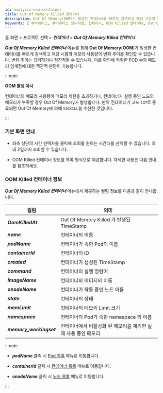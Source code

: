 ```yaml
---
id: analysis-oom-container
title: Out Of Memory Killed 컨테이너
description: Out Of Memory(OOM)가 발생한 컨테이너를 빠르게 검색하고 해당 시점의 메모리 사용량의 변화 추이를 확인할 수 있습니다.
keywords: [ 쿠버네티스, 쿠버네티스 모니터링, 컨테이너, OOM Killed 컨테이너, Out Of Memory ]
---
```


홈 화면 > 프로젝트 선택 > ***컨테이너*** > ***Out Of Memory Killed 컨테이너***

***Out Of Memory Killed 컨테이너*** 메뉴를 통해 **Out Of Memory**(**OOM**)가 발생한 컨테이너를 빠르게 검색하고 해당 시점의 메모리 사용량의 변화 추이를 확인할 수 있습니다. 변화 추이는 급격하거나 점진적일 수 있습니다. 이를 확인해 적절한 POD 수와 메모리 임계점에 대한 객관적 판단이 가능합니다.

:::note 

**OOM 발생 예시**

컨테이너의 메모리 사용량이 메모리 제한을 초과하거나, 컨테이너가 실행 중인 노드의 메모리가 부족할 경우 Out Of Memory가 발생합니다. 만약 컨테이너가 코드 `137`로 종료되면 Out Of Memory에 의해 `SIGKILL`을 수신한 것입니다.

:::

### 기본 화면 안내 

<ImgLang img='whatap_kubernetes_analysis_oom_container_1.png' desc='Out Of Memory Killed 컨테이너' />

* 좌측 상단의 시간 선택자를 클릭해 조회를 원하는 시간대를 선택할 수 있습니다. 최대 2일까지 조회할 수 있습니다.

* OOM Killed 컨테이너 정보를 목록 형식으로 제공합니다. 자세한 내용은 다음 안내를 참조하세요.

### OOM Killed 컨테이너 정보 

***Out Of Memory Killed 컨테이너*** 메뉴에서 제공하는 컬럼 정보를 다음과 같이 안내합니다.

|컬럼|	의미|
|---|---|
|***OomKilledAt***|	Out Of Memory Killed 가 발생된 TimeStamp|
|***name***|	컨테이너의 이름|
|***podName***|	컨테이너가 속한 Pod의 이름|
|***containerId***|	컨테이너의 ID|
|***created***|	컨테이너가 생성된 TimeStamp|
|***command***|	컨테이너의 실행 명령어|
|***imageName***|	컨테이너의 이미지의 이름|
|***onodeName***|	컨테이너가 작동 중인 노드 이름|
|***state***|	컨테이너의 상태|
|***memLimit***|	컨테이너의 메모리 Limit 크기|
|***namespace***|	컨테이너의 Pod가 속한 namespace 의 이름|
|***memory_workingset***|	컨테이너에서 비활성화 된 메모리를 제외한 실제 사용 중인 메모리|

:::note 

* ***podName*** 클릭 시 [Pod 목록](/kubernetes/resource-pod-list) 메뉴로 이동합니다. 

* ***containerId*** 클릭 시 [컨테이너 목록](/kubernetes/resource-container-list) 메뉴로 이동합니다.

* ***onodeName*** 클릭 시 [노드 목록](/kubernetes/resource-node-list) 메뉴로 이동합니다. 

:::